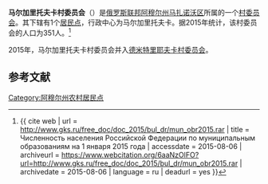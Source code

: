 {{Infobox Settlement
| official_name = 马尔加里托夫卡村委员会
| native_name = Маргаритовский сельсовет
| settlement_type = [[村委员会|村委员会]]
| subdivision_type = [[国家|国家]]
| subdivision_type1 = [[俄罗斯行政区划|州]]
| subdivision_type2 = [[区_(苏联)|区]]
| subdivision_name = {{RUS}}
| subdivision_name1 = [[阿穆尔州|阿穆尔州]]
| subdivision_name2 = [[马扎诺沃区|马扎诺沃区]]
| extinct_title = 撤销
| extinct_date = 2015年
| seat_type = 行政中心
| seat = 马尔加里托夫卡
| population_as_of=2015
| population_footnotes = <ref name=amurstat />
| population_total = 351
| coordinates_display = inline,title
| latd = 51 | latm = 20 | lats = 01 | latNS = N
| longd = 129 | longm = 12 | longs = 48 | longEW = E
| timezone = [[雅库茨克时间|MSK+6]]
| utc_offset = +9
| blank_name = [[俄罗斯市政土地区划代码|OKTMO编码]]
| blank_info =
}}
'''马尔加里托夫卡村委员会'''（{{lang-ru|Маргаритовский сельсовет}}）是[[俄罗斯联邦|俄罗斯联邦]][[阿穆尔州|阿穆尔州]][[马扎诺沃区|马扎诺沃区]]所属的一个[[村委员会|村委员会]]。其下辖有1个[[居民点|居民点]]，行政中心为马尔加里托夫卡。据2015年统计，该村委员会的人口为351人。<ref name=amurstat>{{ cite web | url = http://www.gks.ru/free_doc/doc_2015/bul_dr/mun_obr2015.rar | title = Численность населения Российской Федерации по муниципальным образованиям на 1 января 2015 года | accessdate = 2015-08-06 | archiveurl = https://www.webcitation.org/6aaNzOlFO?url=http://www.gks.ru/free_doc/doc_2015/bul_dr/mun_obr2015.rar | archivedate = 2015-08-06 | language = ru | deadurl = yes }}</ref>

2015年，马尔加里托夫卡村委员会并入[[德米特里耶夫卡村委员会_(马扎诺沃区)|德米特里耶夫卡村委员会]]。

== 参考文献 ==
{{reflist}}

{{Russia-stub}}

[[Category:阿穆尔州农村居民点|Category:阿穆尔州农村居民点]]